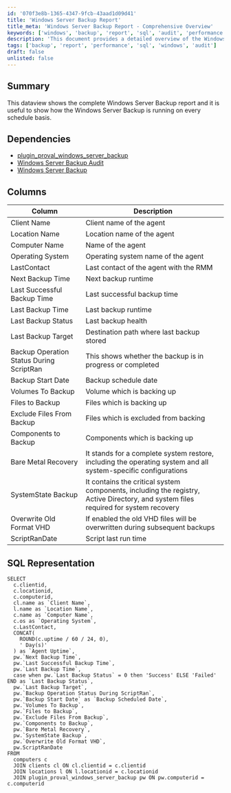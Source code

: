 ```yaml
---
id: '070f3e8b-1365-4347-9fcb-43aad1d09d41'
title: 'Windows Server Backup Report'
title_meta: 'Windows Server Backup Report - Comprehensive Overview'
keywords: ['windows', 'backup', 'report', 'sql', 'audit', 'performance']
description: 'This document provides a detailed overview of the Windows Server Backup report, showcasing how backups are performed on a scheduled basis. It includes dependencies, column descriptions, and SQL representation for querying backup status and details.'
tags: ['backup', 'report', 'performance', 'sql', 'windows', 'audit']
draft: false
unlisted: false
---
```

## Summary

This dataview shows the complete Windows Server Backup report and it is useful to show how the Windows Server Backup is running on every schedule basis.

## Dependencies

- [plugin_proval_windows_server_backup](https://proval.itglue.com/DOC-5078775-12183969)
- [Windows Server Backup Audit](https://proval.itglue.com/DOC-5078775-12941262)
- [Windows Server Backup](https://proval.itglue.com/DOC-5078775-13083383)

## Columns

| Column                                      | Description                                                         |
|---------------------------------------------|---------------------------------------------------------------------|
| Client Name                                 | Client name of the agent                                           |
| Location Name                               | Location name of the agent                                         |
| Computer Name                               | Name of the agent                                                 |
| Operating System                            | Operating system name of the agent                                 |
| LastContact                                 | Last contact of the agent with the RMM                            |
| Next Backup Time                            | Next backup runtime                                               |
| Last Successful Backup Time                 | Last successful backup time                                       |
| Last Backup Time                            | Last backup runtime                                               |
| Last Backup Status                          | Last backup health                                                |
| Last Backup Target                          | Destination path where last backup stored                         |
| Backup Operation Status During ScriptRan    | This shows whether the backup is in progress or completed         |
| Backup Start Date                           | Backup schedule date                                              |
| Volumes To Backup                           | Volume which is backing up                                        |
| Files to Backup                             | Files which is backing up                                         |
| Exclude Files From Backup                   | Files which is excluded from backing                              |
| Components to Backup                        | Components which is backing up                                     |
| Bare Metal Recovery                         | It stands for a complete system restore, including the operating system and all system-specific configurations |
| SystemState Backup                          | It contains the critical system components, including the registry, Active Directory, and system files required for system recovery |
| Overwrite Old Format VHD                    | If enabled the old VHD files will be overwritten during subsequent backups |
| ScriptRanDate                               | Script last run time                                             |

## SQL Representation

```
SELECT 
  c.clientid, 
  c.locationid, 
  c.computerid, 
  cl.name as `Client Name`, 
  l.name as `Location Name`, 
  c.name as `Computer Name`, 
  c.os as `Operating System`, 
  c.LastContact, 
  CONCAT(
    ROUND(c.uptime / 60 / 24, 0), 
    ' Day(s)'
  ) as `Agent Uptime`, 
  pw.`Next Backup Time`, 
  pw.`Last Successful Backup Time`, 
  pw.`Last Backup Time`, 
  case when pw.`Last Backup Status` = 0 then 'Success' ELSE 'Failed' END as `Last Backup Status`, 
  pw.`Last Backup Target`, 
  pw.`Backup Operation Status During ScriptRan`, 
  pw.`Backup Start Date` as `Backup Scheduled Date`, 
  pw.`Volumes To Backup`, 
  pw.`Files to Backup`, 
  pw.`Exclude Files From Backup`, 
  pw.`Components to Backup`, 
  pw.`Bare Metal Recovery`, 
  pw.`SystemState Backup`, 
  pw.`Overwrite Old Format VHD`, 
  pw.ScriptRanDate 
FROM 
  computers c 
  JOIN clients cl ON cl.clientid = c.clientid 
  JOIN locations l ON l.locationid = c.locationid 
  JOIN plugin_proval_windows_server_backup pw ON pw.computerid = c.computerid
```













